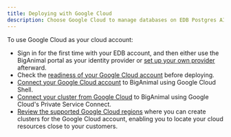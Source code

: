 ```yaml
---
title: Deploying with Google Cloud
description: Choose Google Cloud to manage databases on EDB Postgres AI Cloud Service.
---
```


To use Google Cloud as your cloud account:

- Sign in for the first time with your EDB account, and then either use the BigAnimal portal as your identity provider or [set up your own provider](/biganimal/latest/getting_started/identity_provider/) afterward. 
- Check the [readiness of your Google Cloud account](/biganimal/latest/getting_started/preparing_cloud_account/preparing_gcp/) before deploying. 
- [Connect your Google Cloud account](/biganimal/latest/getting_started/02_connecting_to_your_cloud/connecting_gcp/) to BigAnimal using Google Cloud Shell. 
- [Connect your cluster from Google Cloud](/biganimal/latest/using_cluster/02_connecting_your_cluster/connecting_from_gcp/) to BigAnimal using Google Cloud's Private Service Connect. 
- [Review the supported Google Cloud regions](/biganimal/latest/overview/03a_region_support/#google-cloud-regions) where you can create clusters for the Google Cloud account, enabling you to locate your cloud resources close to your customers.